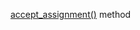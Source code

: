 [accept_assignment()](/docs/toloka-kit/reference/toloka.client.TolokaClient.accept_assignment) method

